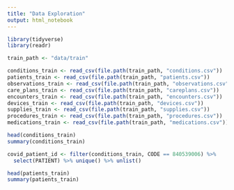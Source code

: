 ```yaml
---
title: "Data Exploration"
output: html_notebook
---
```


```r
library(tidyverse)
library(readr)
```

```r
train_path <- "data/train"

conditions_train <- read_csv(file.path(train_path, "conditions.csv"))
patients_train <- read_csv(file.path(train_path, "patients.csv"))
observations_train <- read_csv(file.path(train_path, "observations.csv"))
care_plans_train <- read_csv(file.path(train_path, "careplans.csv"))
encounters_train <- read_csv(file.path(train_path, "encounters.csv"))
devices_train <- read_csv(file.path(train_path, "devices.csv"))
supplies_train <- read_csv(file.path(train_path, "supplies.csv"))
procedures_train <- read_csv(file.path(train_path, "procedures.csv"))
medications_train <- read_csv(file.path(train_path, "medications.csv"))
```

```r
head(conditions_train)
summary(conditions_train)

covid_patient_id <- filter(conditions_train, CODE == 840539006) %>%
  select(PATIENT) %>% unique() %>% unlist()
```



```r
head(patients_train)
summary(patients_train)
```







